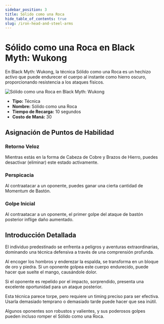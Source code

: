 ```yaml
---
sidebar_position: 3
title: Sólido como una Roca
hide_table_of_contents: true
slug: /iron-head-and-steel-arms
---
```


# Sólido como una Roca en Black Myth: Wukong

En Black Myth: Wukong, la técnica Sólido como una Roca es un hechizo activo que puede endurecer el cuerpo al instante como hierro oscuro, proporcionando resistencia a los ataques físicos.

<img
    src="https://image.informedainews.com/tttb.gif"
    alt="Sólido como una Roca en Black Myth: Wukong"
/>

- **Tipo:** Técnica
- **Nombre:** Sólido como una Roca
- **Tiempo de Recarga:** 10 segundos
- **Costo de Maná:** 30

## Asignación de Puntos de Habilidad

### Retorno Veloz

Mientras estás en la forma de Cabeza de Cobre y Brazos de Hierro, puedes desactivar (eliminar) este estado activamente.

### Perspicacia

Al contraatacar a un oponente, puedes ganar una cierta cantidad de Momentum de Bastón.

### Golpe Inicial

Al contraatacar a un oponente, el primer golpe del ataque de bastón posterior inflige daño aumentado.

## Introducción Detallada

El individuo predestinado se enfrenta a peligros y aventuras extraordinarias, dominando una técnica defensiva a través de una comprensión profunda.

Al encoger los hombros y enderezar la espalda, se transforma en un bloque de oro y piedra. Si un oponente golpea este cuerpo endurecido, puede hacer que suelte el mango, causándole dolor.

Si el oponente es repelido por el impacto, sorprendido, presenta una excelente oportunidad para un ataque posterior.

Esta técnica parece torpe, pero requiere un timing preciso para ser efectiva. Usarla demasiado temprano o demasiado tarde puede hacer que sea inútil.

Algunos oponentes son robustos y valientes, y sus poderosos golpes pueden incluso romper el Sólido como una Roca.